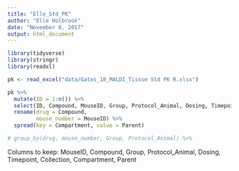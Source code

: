 ```yaml
---
title: "Elle_Std_PK"
author: "Elle Holbrook"
date: "November 8, 2017"
output: html_document
---
```


```r
library(tidyverse)
library(stringr)
library(readxl)

pk <- read_excel("data/Gates_18_MALDI_Tissue Std PK R.xlsx")
```

```r
pk %>% 
  mutate(ID = 1:n()) %>%
  select(ID, Compound, MouseID, Group, Protocol_Animal, Dosing, Timepoint, Compartment, Parent) %>%
  rename(drug = Compound,
         mouse_number = MouseID) %>% 
  spread(key = Compartment, value = Parent)

# group_by(drug, mouse_number, Group, Protocol_Animal) %>%
```

Columns to keep: MouseID, Compound, Group, Protocol_Animal, Dosing, Timepoint, Collection, Compartment, Parent